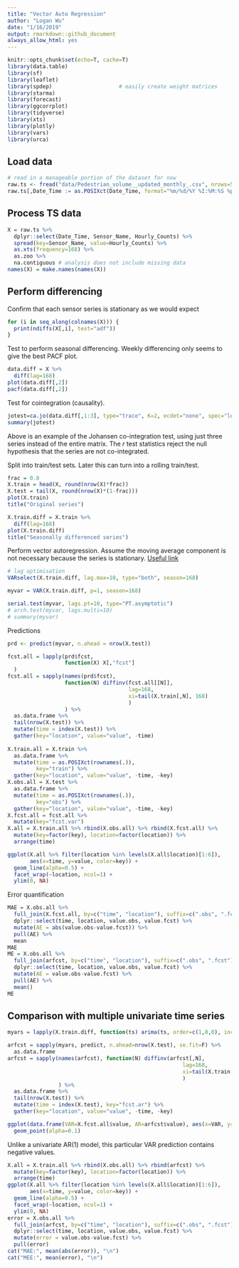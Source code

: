 ```yaml
---
title: "Vector Auto Regression"
author: "Logan Wu"
date: "1/16/2019"
output: rmarkdown::github_document
always_allow_html: yes
---
```


```r
knitr::opts_chunk$set(echo=T, cache=T)
library(data.table)
library(sf)
library(leaflet)
library(spdep)                     # easily create weight matrices
library(starma)
library(forecast)
library(ggcorrplot)
library(tidyverse)
library(xts)
library(plotly)
library(vars)
library(urca)
```

## Load data

```r
# read in a manageable portion of the dataset for now
raw.ts <- fread("data/Pedestrian_volume__updated_monthly_.csv", nrows=50000)
raw.ts[,Date_Time := as.POSIXct(Date_Time, format="%m/%d/%Y %I:%M:%S %p")]
```

## Process TS data

```r
X = raw.ts %>%
  dplyr::select(Date_Time, Sensor_Name, Hourly_Counts) %>%
  spread(key=Sensor_Name, value=Hourly_Counts) %>%
  as.xts(frequency=168) %>%
  as.zoo %>%
  na.contiguous # analysis does not include missing data
names(X) = make.names(names(X))
```

## Perform differencing

Confirm that each sensor series is stationary as we would expect

```r
for (i in seq_along(colnames(X))) {
  print(ndiffs(X[,i], test="adf"))
}
```

Test to perform seasonal differencing. Weekly differencing only seems to give the best PACF plot.

```r
data.diff = X %>%
  diff(lag=168)
plot(data.diff[,2])
pacf(data.diff[,2])
```

Test for cointegration (causality).

```r
jotest=ca.jo(data.diff[,1:3], type="trace", K=2, ecdet="none", spec="longrun")
summary(jotest)
```

Above is an example of the Johansen co-integration test, using just three series instead of the entire matrix. The $r$ test statistics  reject the null hypothesis that the series are not co-integrated.

Split into train/test sets. Later this can turn into a rolling train/test.

```r
frac = 0.8
X.train = head(X, round(nrow(X)*frac))
X.test = tail(X, round(nrow(X)*(1-frac)))
plot(X.train)
title("Original series")

X.train.diff = X.train %>%
  diff(lag=168)
plot(X.train.diff)
title("Seasonally differenced series")
```

Perform vector autoregression. Assume the moving average component is not necessary because the series is stationary. [Useful link](https://stats.stackexchange.com/questions/191851/var-forecasting-methodology)

```r
# lag optimisation
VARselect(X.train.diff, lag.max=10, type="both", season=168)

myvar = VAR(X.train.diff, p=1, season=168)

serial.test(myvar, lags.pt=10, type="PT.asymptotic")
# arch.test(myvar, lags.multi=10)
# summary(myvar)
```

Predictions

```r
prd <- predict(myvar, n.ahead = nrow(X.test))
```

```r
fcst.all = lapply(prd$fcst,
                  function(X) X[,"fcst"]
  )
fcst.all = sapply(names(prd$fcst),
                  function(N) diffinv(fcst.all[[N]],
                                      lag=168,
                                      xi=tail(X.train[,N], 168)
                                      )
                  ) %>%
  as.data.frame %>%
  tail(nrow(X.test)) %>%
  mutate(time = index(X.test)) %>%
  gather(key="location", value="value", -time)
  
X.train.all = X.train %>%
  as.data.frame %>%
  mutate(time = as.POSIXct(rownames(.)),
         key="train") %>%
  gather(key="location", value="value", -time, -key)
X.obs.all = X.test %>%
  as.data.frame %>%
  mutate(time = as.POSIXct(rownames(.)),
         key="obs") %>%
  gather(key="location", value="value", -time, -key)
X.fcst.all = fcst.all %>%
  mutate(key="fcst.var")
X.all = X.train.all %>% rbind(X.obs.all) %>% rbind(X.fcst.all) %>%
  mutate(key=factor(key), location=factor(location)) %>%
  arrange(time)

ggplot(X.all %>% filter(location %in% levels(X.all$location)[1:6]),
       aes(x=time, y=value, color=key)) +
  geom_line(alpha=0.5) +
  facet_wrap(~location, ncol=1) +
  ylim(0, NA)
```

Error quantification

```r
MAE = X.obs.all %>%
  full_join(X.fcst.all, by=c("time", "location"), suffix=c(".obs", ".fcst")) %>%
  dplyr::select(time, location, value.obs, value.fcst) %>%
  mutate(AE = abs(value.obs-value.fcst)) %>%
  pull(AE) %>%
  mean
MAE
ME = X.obs.all %>%
  full_join(arfcst, by=c("time", "location"), suffix=c(".obs", ".fcst")) %>%
  dplyr::select(time, location, value.obs, value.fcst) %>%
  mutate(AE = value.obs-value.fcst) %>%
  pull(AE) %>%
  mean()
ME
```

## Comparison with multiple univariate time series

```r
myars = lapply(X.train.diff, function(ts) arima(ts, order=c(1,0,0), include.mean=F))

arfcst = sapply(myars, predict, n.ahead=nrow(X.test), se.fit=F) %>%
  as.data.frame
arfcst = sapply(names(arfcst), function(N) diffinv(arfcst[,N],
                                                       lag=168,
                                                       xi=tail(X.train[,N], 168)
                                                       )
                ) %>%
  as.data.frame %>%
  tail(nrow(X.test)) %>%
  mutate(time = index(X.test), key="fcst.ar") %>%
  gather(key="location", value="value", -time, -key)

ggplot(data.frame(VAR=X.fcst.all$value, AR=arfcst$value), aes(x=VAR, y=AR)) +
  geom_point(alpha=0.1)
```

Unlike a univariate AR(1) model, this particular VAR prediction contains negative values.

```r
X.all = X.train.all %>% rbind(X.obs.all) %>% rbind(arfcst) %>%
  mutate(key=factor(key), location=factor(location)) %>%
  arrange(time)
ggplot(X.all %>% filter(location %in% levels(X.all$location)[1:6]),
       aes(x=time, y=value, color=key)) +
  geom_line(alpha=0.5) +
  facet_wrap(~location, ncol=1) +
  ylim(0, NA)
error = X.obs.all %>%
  full_join(arfcst, by=c("time", "location"), suffix=c(".obs", ".fcst")) %>%
  dplyr::select(time, location, value.obs, value.fcst) %>%
  mutate(error = value.obs-value.fcst) %>%
  pull(error)
cat("MAE:", mean(abs(error)), "\n")
cat("MEE:", mean(error), "\n")
```

